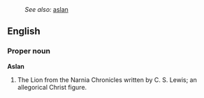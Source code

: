 :''See also:'' [[aslan]]
==English==
{{wikipedia}}
===Proper noun===
'''Aslan'''

#The Lion from the Narnia Chronicles written by C. S. Lewis; an allegorical Christ figure.